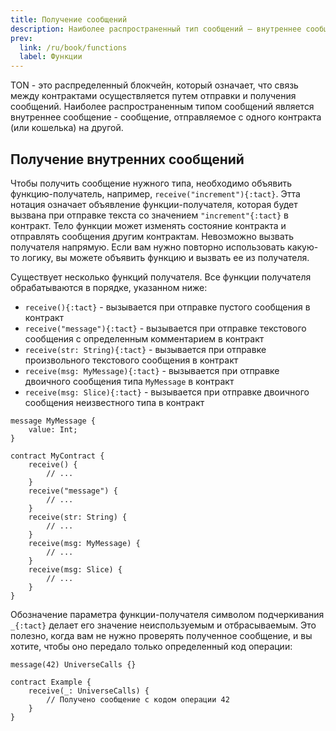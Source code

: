 ```yaml
---
title: Получение сообщений
description: Наиболее распространенный тип сообщений — внутреннее сообщение — сообщение, отправляемое из одного контракта в другой
prev:
  link: /ru/book/functions
  label: Функции
---
```


TON - это распределенный блокчейн, который означает, что связь между контрактами осуществляется путем отправки и получения сообщений. Наиболее распространенным типом сообщений является внутреннее сообщение - сообщение, отправляемое с одного контракта (или кошелька) на другой.

## Получение внутренних сообщений

Чтобы получить сообщение нужного типа, необходимо объявить функцию-получатель, например, `receive("increment"){:tact}`. Этта нотация означает объявление функции-получателя, которая будет вызвана при отправке текста со значением `"increment"{:tact}` в контракт. Тело функции может изменять состояние контракта и отправлять сообщения другим контрактам. Невозможно вызвать получателя напрямую. Если вам нужно повторно использовать какую-то логику, вы можете объявить функцию и вызвать ее из получателя.

Существует несколько функций получателя. Все функции получателя обрабатываются в порядке, указанном ниже:

- `receive(){:tact}` - вызывается при отправке пустого сообщения в контракт
- `receive("message"){:tact}` - вызывается при отправке текстового сообщения с определенным комментарием в контракт
- `receive(str: String){:tact}` - вызывается при отправке произвольного текстового сообщения в контракт
- `receive(msg: MyMessage){:tact}` - вызывается при отправке двоичного сообщения типа `MyMessage` в контракт
- `receive(msg: Slice){:tact}` - вызывается при отправке двоичного сообщения неизвестного типа в контракт

```tact
message MyMessage {
    value: Int;
}

contract MyContract {
    receive() {
        // ...
    }
    receive("message") {
        // ...
    }
    receive(str: String) {
        // ...
    }
    receive(msg: MyMessage) {
        // ...
    }
    receive(msg: Slice) {
        // ...
    }
}
```

Обозначение параметра функции-получателя символом подчеркивания `_{:tact}` делает его значение неиспользуемым и отбрасываемым. Это полезно, когда вам не нужно проверять полученное сообщение, и вы хотите, чтобы оно передало только определенный код операции:

```tact
message(42) UniverseCalls {}

contract Example {
    receive(_: UniverseCalls) {
        // Получено сообщение с кодом операции 42
    }
}
```
